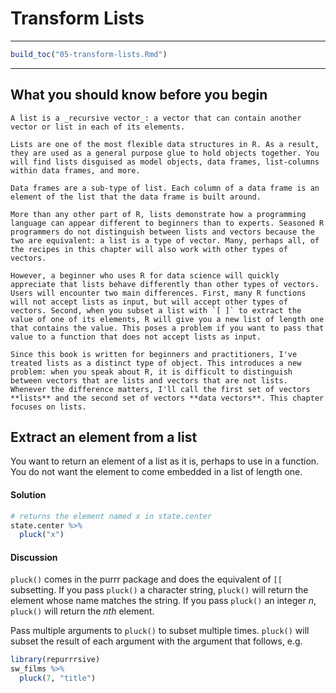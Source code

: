 
# Transform Lists

***

```r
build_toc("05-transform-lists.Rmd")
```

***

## What you should know before you begin {-}

```block2
A list is a _recursive vector_: a vector that can contain another vector or list in each of its elements. 
```

```block2
Lists are one of the most flexible data structures in R. As a result, they are used as a general purpose glue to hold objects together. You will find lists disguised as model objects, data frames, list-columns within data frames, and more.
```

```block2
Data frames are a sub-type of list. Each column of a data frame is an element of the list that the data frame is built around.
```

```block2
More than any other part of R, lists demonstrate how a programming language can appear different to beginners than to experts. Seasoned R programmers do not distinguish between lists and vectors because the two are equivalent: a list is a type of vector. Many, perhaps all, of the recipes in this chapter will also work with other types of vectors.

However, a beginner who uses R for data science will quickly appreciate that lists behave differently than other types of vectors. Users will encounter two main differences. First, many R functions will not accept lists as input, but will accept other types of vectors. Second, when you subset a list with `[ ]` to extract the value of one of its elements, R will give you a new list of length one that contains the value. This poses a problem if you want to pass that value to a function that does not accept lists as input.

Since this book is written for beginners and practitioners, I've treated lists as a distinct type of object. This introduces a new problem: when you speak about R, it is difficult to distinguish between vectors that are lists and vectors that are not lists.  Whenever the difference matters, I'll call the first set of vectors **lists** and the second set of vectors **data vectors**. This chapter focuses on lists.
```


## Extract an element from a list 

You want to return an element of a list as it is, perhaps to use in a function. You do not want the element to come embedded in a list of length one.

#### Solution {-}

```r
# returns the element named x in state.center
state.center %>% 
  pluck("x")
```

#### Discussion {-}

`pluck()` comes in the purrr package and does the equivalent of `[[` subsetting. If you pass `pluck()` a character string, `pluck()` will return the element whose name matches the string. If you pass `pluck()` an integer _n_, `pluck()` will return the _nth_ element.

Pass multiple arguments to `pluck()` to subset multiple times. `pluck()` will subset the result of each argument with the argument that follows, e.g.

```r
library(repurrrsive)
sw_films %>% 
  pluck(7, "title")
```

<!--

## Apply a function to each element of a list

You want to

#### Solution {-}

```r

```

#### Discussion {-}

The map functions in the `purrr` package apply a function to each element of a vector.

##### Return a list
##### Return a vector
##### Return a vector
##### Return a vector
##### Return a vector
##### Return a vector
##### Return a vector
##### Return a vector
-->
